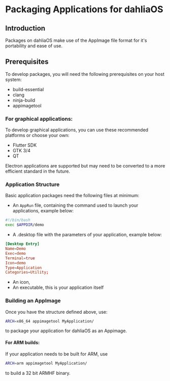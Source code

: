 # Packaging Applications for dahliaOS

## Introduction

Packages on dahliaOS make use of the AppImage file format for it's portability and ease of use.

## Prerequisites

To develop packages, you will need the following prerequisites on your host system:

- build-essential
- clang
- ninja-build
- appimagetool

### For graphical applications:

To develop graphical applications, you can use these recommended platforms or choose your own:

- Flutter SDK
- GTK 3/4
- QT

Electron applications are supported but may need to be converted to a more efficient standard in the future.

### Application Structure

Basic application packages need the following files at minimum:

- An `AppRun` file, containing the command used to launch your applications, example below:

```sh copy
#!/bin/bash
exec $APPDIR/demo
```

- A .desktop file with the parameters of your application, example below:

```toml copy
[Desktop Entry]
Name=Demo
Exec=demo
Terminal=true
Icon=demo
Type=Application
Categories=Utility;
```

- An icon,
- An executable, this is your application itself

### Building an AppImage

Once you have the structure defined above, use:

```sh copy
ARCH=x86_64 appimagetool MyApplication/
```

to package your application for dahliaOS as an Appimage.

#### For ARM builds:

If your application needs to be built for ARM, use

```sh copy
ARCH=arm appimagetool MyApplication/
```

to build a 32 bit ARMHF binary.
